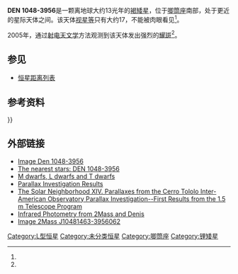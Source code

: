 {{Starbox begin |
   name=DEN 1048-3956 }}
{{Starbox image 
| image = <!-- Missing image removed: [[File:DEN_1048-3956.jpg|275px]] -->
| caption = DEN 1048-3956
}} 
{{Starbox observe |
  epoch=J2000 
| ra = {{RA|10|48|14.640}}<ref name="SIMBAD" />
| dec = {{DEC|-39|56|06.24}}<ref name="SIMBAD" />
|  appmag_v=17.4<ref name=recons/> | 
  constell=[[唧筒座|唧筒座]] }}
{{Starbox character |
  class=M9V , L0 |
appmag_1_passband = J<!-- Passband for second apparent magnitude (e.g., H, J, K, etc.) --> |
appmag_1 = 9.5<ref name="SIMBAD" /><!-- Value of second apparent magnitude  --> |
  b-v= |
  u-b= |
 r-i = |
 v-r = |
  variable= }}
{{Starbox astrometry |
  radial_v=-10.1 ±0.5<ref name="SIMBAD" /> |
  prop_mo_ra=-1198 ±10<ref name="SIMBAD" /> |
  prop_mo_dec= -970 ±8<ref name="SIMBAD" /> |
  parallax=247.71 |
  p_error=1.55 |
  absmag_v=19.37<ref name=recons/> }}
{{Starbox detail|
  mass= <0.08<ref name="SIMBAD" /> |
  radius= |
  luminosity= | 
  temperature= |
  metal= |
  rotation= |
  age= }}
{{Starbox catalog |
  names= [[2MASS|2MASS]] J10481463-3956062,<br/> [[USNO-B1.0|USNO-B1.0]] 0500-00227632,<br /> [[DENIS-P|DENIS-P]] J104814.9-395604,<br /> [[DENIS-P|DENIS-P]] J104814.7-395606,<br /> [[2MUCD|2MUCD]] 20385,<br/> DEN 1048-3956,<br/> 2MASSI J1048147-395606 }}
{{Starbox reference |
  Simbad=2MASS+J10481463-3956062
| ARICNS =  }}
{{starbox sources|HIP|CCDM|HR}}
{{Starbox end}}

'''DEN 1048-3956'''是一颗离地球大约13光年的[[褐矮星|褐矮星]]，位于[[唧筒座|唧筒座]]南部，处于更近的星际天体之间。该天体[[视星等|视星等]]只有大约17，不能被肉眼看见<ref name=recons/>。

2005年，通过[[射电天文学|射电天文学]]方法观测到该天体发出强烈的[[耀星|耀斑]]<ref name=Burgasser2005/>。
<!--[[File:Nearby_Stars_(14ly_Radius).svg|thumb]]-->
==参见==
* [[恒星距离列表|恒星距离列表]]

==参考资料==
{{Reflist
| refs =

<ref name="SIMBAD">{{cite web
 | url=http://simbad.u-strasbg.fr/simbad/sim-id?Ident=2MASS+J10481463-3956062
 | title=2MASSI J1048147-395606  -- Brown Dwarf (M<0.08solMass)
 | publisher=[[Centre_de_Données_astronomiques_de_Strasbourg|Centre de Données astronomiques de Strasbourg]]
 | accessdate=2009-12-15
 | archive-date=2017-11-07
 | archive-url=https://web.archive.org/web/20171107030340/http://simbad.u-strasbg.fr/simbad/sim-id?Ident=2MASS+J10481463-3956062
 | dead-url=no
 }}</ref>

<ref name=recons>{{cite web | date=January 1, 2009 | url=http://www.chara.gsu.edu/~thenry/RECONS/TOP100.posted.htm | title=The One Hundred Nearest Star Systems | work=RECONS | publisher=Georgia State University | accessdate=2011-12-03 | archive-date=2012-10-26 | archive-url=https://www.webcitation.org/6BhvhePDG?url=http://www.chara.gsu.edu/~thenry/RECONS/TOP100.posted.htm | dead-url=no }}</ref>

<ref name=Burgasser2005>{{ cite journal | url=http://www.iop.org/EJ/abstract/0004-637X/626/1/486/ | title=Quiescent Radio Emission from Southern Late-Type M Dwarfs and a Spectacular Radio Flare from the M8 Dwarf DENIS 1048–3956 | authors= Adam J. Burgasser1 and Mary E. Putman | journal=[[The_Astrophysical_Journal|The Astrophysical Journal]] | date=June 10, 2005 | volume=626 | issue=1 | pages=486–497 |  doi=10.1086/429788 | bibcode=2005ApJ...626..486B|arxiv = astro-ph/0502365 }}</ref>

}}

==外部链接==
* [http://jumk.de/astronomie/img/denis.jpg Image Den 1048-3956]{{Wayback|url=http://jumk.de/astronomie/img/denis.jpg |date=20120217205606 }}
* [http://jumk.de/astronomie/near-stars/den-1048-3956.shtml The nearest stars: DEN 1048-3956]{{Wayback|url=http://jumk.de/astronomie/near-stars/den-1048-3956.shtml |date=20080217124403 }}
* [https://archive.is/20130521055905/http://www-int.stsci.edu/~inr/ldwarf3.html M dwarfs, L dwarfs and T dwarfs]
* [http://www.iop.org/EJ/article/1538-3881/130/1/337/204535.tb2.html Parallax Investigation Results]
* [http://www.iop.org/EJ/article/1538-3881/130/1/337/204535.text.html The Solar Neighborhood XIV. Parallaxes from the Cerro Tololo Inter-American Observatory Parallax Investigation--First Results from the 1.5 m Telescope Program]
* [http://www.iop.org/EJ/article/1538-3881/130/1/337/204535.tb5.html Infrared Photometry from 2Mass and Denis]
* [http://aladin.u-strasbg.fr/AladinPreview?-c=10+48+14.640-39+56+06.24&ident=DENIS-P+J104814.9-395604&submit=Aladin+previewer Image 2Mass J10481463-3956062]

{{唧筒座恒星}}

[[Category:L型恒星|Category:L型恒星]]
[[Category:未分类恒星|Category:未分类恒星]]
[[Category:唧筒座|Category:唧筒座]]
[[Category:锂矮星|Category:锂矮星]]